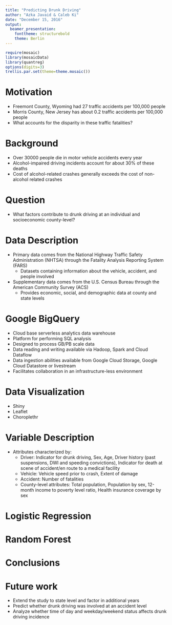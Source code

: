 ```yaml
---
title: "Predicting Drunk Driving"
author: "Azka Javaid & Caleb Ki"
date: "December 15, 2016"
output:
  beamer_presentation:
    fonttheme: structurebold
    theme: Berlin
---
```


```r
require(mosaic)
library(mosaicData)
library(quantreg)
options(digits=3)
trellis.par.set(theme=theme.mosaic())
```

# Motivation
- Freemont County, Wyoming had 27 traffic accidents per 100,000 people 
- Morris County, New Jersey has about 0.2 traffic accidents per 100,000 people
- What accounts for the disparity in these traffic fatalities?

# Background 
- Over 30000 people die in motor vehicle accidents every year 
- Alcohol-impaired driving incidents account for about 30% of these deaths
- Cost of alcohol-related crashes generally exceeds the cost of non-alcohol related crashes

# Question 
- What factors contribute to drunk driving at an individual and socioeconomic county-level?

# Data Description
- Primary data comes from the National Highway Traffic Safety Administration (NHTSA) through the Fatality Analysis Reporting System (FARS)
    - Datasets containing information about the vehicle, accident, and people involved
- Supplementary data comes from the U.S. Census Bureau through the American Community Survey (ACS)
    - Provides economic, social, and demographic data at county and state levels

    
# Google BigQuery 

- Cloud base serverless analytics data warehouse 
- Platform for performing SQL analysis 
- Designed to process GB/PB scale data 
- Data reading and writing available via Hadoop, Spark and Cloud Dataflow
- Data ingestion abilities available from Google Cloud Storage, Google 
  Cloud Datastore or livestream 
- Facilitates collaboration in an infrastructure-less environment 


# Data Visualization
- Shiny
- Leaflet
- Choroplethr


# Variable Description 

- Attributes characterized by:
    - Driver: Indicator for drunk driving, Sex, Age, Driver history (past suspensions, DWI and speeding convictions), Indicator for death at scene of accident/en route to a medical facility 
    - Vehicle: Vehicle speed prior to crash, Extent of damage
    - Accident: Number of fatalities
    - County-level attributes: Total population, Population by sex, 12-month income to poverty level ratio, Health 
      insurance coverage by sex

# Logistic Regression 


# Random Forest 


# Conclusions 


# Future work 

- Extend the study to state level and factor in additional years 
- Predict whether drunk driving was involved at an accident level 
- Analyze whether time of day and weekday/weekend status affects drunk driving incidence


